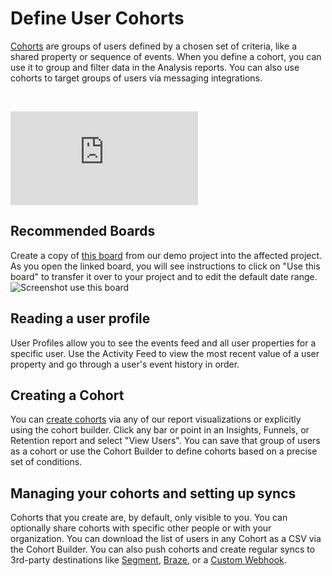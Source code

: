 # Define User Cohorts

[Cohorts](/docs/users#cohorts) are groups of users defined by a chosen set of criteria, like a shared property or sequence of events. When you define a cohort, you can use it to group and filter data in the Analysis reports. You can also use cohorts to target groups of users via messaging integrations.

<br />
<p style={{ position: 'relative', paddingBottom: '56.25%', height: 0, overflow: 'hidden' }}>
  <iframe src="https://www.youtube.com/embed/iM2XaDUKdiI?rel=0" title="Users and Cohorts" frameborder="0" webkitallowfullscreen="true" mozallowfullscreen="true" allowFullScreen style={{position: 'absolute', top: 0, left: 0, width: '100%', height: '100%'}}></iframe>
</p>

## Recommended Boards
Create a copy of [this board](https://mixpanel.com/project/3018488/view/3536632/app/boards/#id=6350507) from our demo project into the affected project. As you open the linked board, you will see instructions to click on "Use this board" to transfer it over to your project and to edit the default date range.
![Screenshot use this board](/tracking_id_limits_copy_board.png)

## Reading a user profile
User Profiles allow you to see the events feed and all user properties for a specific user. Use the Activity Feed to view the most recent value of a user property and go through a user's event history in order.

## Creating a Cohort
You can [create cohorts](/docs/users/cohorts#creating-cohorts) via any of our report visualizations or explicitly using the cohort builder. Click any bar or point in an Insights, Funnels, or Retention report and select "View Users". You can save that group of users as a cohort or use the Cohort Builder to define cohorts based on a precise set of conditions.

## Managing your cohorts and setting up syncs
Cohorts that you create are, by default, only visible to you. You can optionally share cohorts with specific other people or with your organization. You can download the list of users in any Cohort as a CSV via the Cohort Builder. You can also push cohorts and create regular syncs to 3rd-party destinations like [Segment](/docs/cohort-sync/integrations/segment), [Braze](/docs/cohort-sync/integrations/braze), or a [Custom Webhook](/docs/cohort-sync/webhooks).
